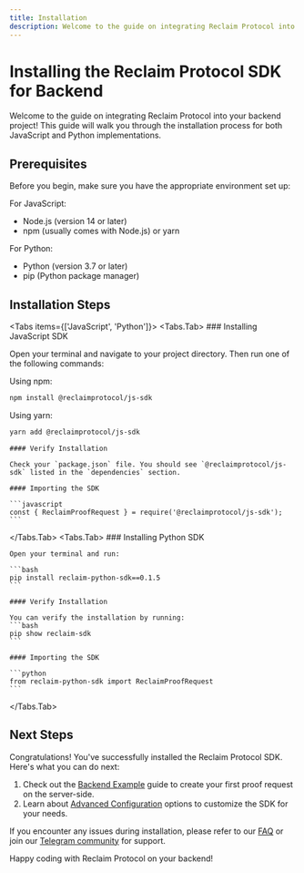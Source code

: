 ```yaml
---
title: Installation
description: Welcome to the guide on integrating Reclaim Protocol into your Node.js backend project! This guide will walk you through the installation process and help you get started quickly.
---
```



# Installing the Reclaim Protocol SDK for Backend

Welcome to the guide on integrating Reclaim Protocol into your backend project! This guide will walk you through the installation process for both JavaScript and Python implementations.

## Prerequisites

Before you begin, make sure you have the appropriate environment set up:

For JavaScript:
- Node.js (version 14 or later)
- npm (usually comes with Node.js) or yarn

For Python:
- Python (version 3.7 or later)
- pip (Python package manager)

## Installation Steps


<Tabs items={['JavaScript', 'Python']}>
  <Tabs.Tab>
    ### Installing JavaScript SDK

Open your terminal and navigate to your project directory. Then run one of the following commands:

Using npm:
```bash
npm install @reclaimprotocol/js-sdk
```

Using yarn:
```bash
yarn add @reclaimprotocol/js-sdk
```

    #### Verify Installation

    Check your `package.json` file. You should see `@reclaimprotocol/js-sdk` listed in the `dependencies` section.

    #### Importing the SDK

    ```javascript
    const { ReclaimProofRequest } = require('@reclaimprotocol/js-sdk');
    ```
  </Tabs.Tab>
  <Tabs.Tab>
    ### Installing Python SDK

    Open your terminal and run:

    ```bash
    pip install reclaim-python-sdk==0.1.5
    ```

    #### Verify Installation

    You can verify the installation by running:
    ```bash
    pip show reclaim-sdk
    ```

    #### Importing the SDK

    ```python
    from reclaim-python-sdk import ReclaimProofRequest
    ```
  </Tabs.Tab>
</Tabs>

## Next Steps

Congratulations! You've successfully installed the Reclaim Protocol SDK. Here's what you can do next:

1. Check out the [Backend Example](./backend-example) guide to create your first proof request on the server-side.
2. Learn about [Advanced Configuration](../advance-configurations/advance-options) options to customize the SDK for your needs.

If you encounter any issues during installation, please refer to our [FAQ](https://reclaimprotocol.org/faq) or join our [Telegram community](https://t.me/protocolreclaim) for support.

Happy coding with Reclaim Protocol on your backend!

